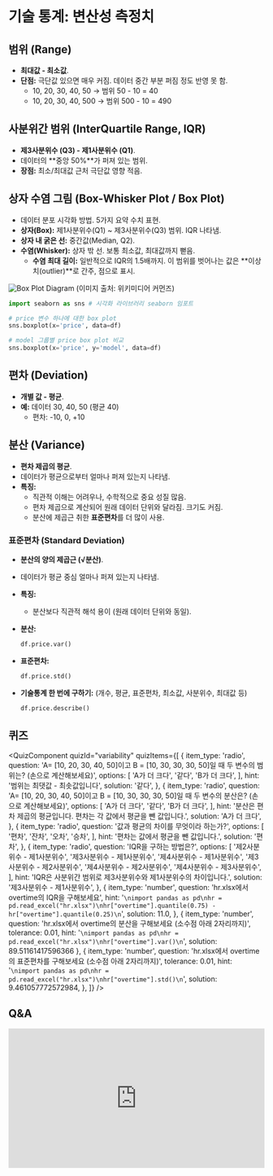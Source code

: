 # 기술 통계: 변산성 측정치


## 범위 (Range)

*   **최대값 - 최소값**.
*   **단점:** 극단값 있으면 매우 커짐. 데이터 중간 부분 퍼짐 정도 반영 못 함.
    *   10, 20, 30, 40, 50 → 범위 50 - 10 = 40
    *   10, 20, 30, 40, 500 → 범위 500 - 10 = 490

## 사분위간 범위 (InterQuartile Range, IQR)

*   **제3사분위수 (Q3) - 제1사분위수 (Q1)**.
*   데이터의 **중앙 50%**가 퍼져 있는 범위.
*   **장점:** 최소/최대값 근처 극단값 영향 적음.

## 상자 수염 그림 (Box-Whisker Plot / Box Plot)

*   데이터 분포 시각화 방법. 5가지 요약 수치 표현.
*   **상자(Box):** 제1사분위수(Q1) ~ 제3사분위수(Q3) 범위. IQR 나타냄.
*   **상자 내 굵은 선:** 중간값(Median, Q2).
*   **수염(Whisker):** 상자 밖 선. 보통 최소값, 최대값까지 뻗음.
    *   **수염 최대 길이:** 일반적으로 IQR의 1.5배까지. 이 범위를 벗어나는 값은 **이상치(outlier)**로 간주, 점으로 표시.

![Box Plot Diagram](https://upload.wikimedia.org/wikipedia/commons/thumb/1/1a/Boxplot_vs_PDF.svg/300px-Boxplot_vs_PDF.svg.png)
(이미지 출처: 위키미디어 커먼즈)


```python
import seaborn as sns # 시각화 라이브러리 seaborn 임포트

# price 변수 하나에 대한 box plot
sns.boxplot(x='price', data=df)

# model 그룹별 price box plot 비교
sns.boxplot(x='price', y='model', data=df)
```

## 편차 (Deviation)

*   **개별 값 - 평균**.
*   **예:** 데이터 30, 40, 50 (평균 40)
    *   편차: -10, 0, +10

## 분산 (Variance)

*   **편차 제곱의 평균**.
*   데이터가 평균으로부터 얼마나 퍼져 있는지 나타냄.
*   **특징:**
    *   직관적 이해는 어려우나, 수학적으로 중요 성질 많음.
    *   편차 제곱으로 계산되어 원래 데이터 단위와 달라짐. 크기도 커짐.
    *   분산에 제곱근 취한 **표준편차**를 더 많이 사용.

### 표준편차 (Standard Deviation)

*   **분산의 양의 제곱근 (√분산)**.
*   데이터가 평균 중심 얼마나 퍼져 있는지 나타냄.
*   **특징:**
    *   분산보다 직관적 해석 용이 (원래 데이터 단위와 동일).

*   **분산:**
    ```python
    df.price.var()
    ```
*   **표준편차:**
    ```python
    df.price.std()
    ```
*   **기술통계 한 번에 구하기:** (개수, 평균, 표준편차, 최소값, 사분위수, 최대값 등)
    ```python
    df.price.describe()
    ```

## 퀴즈



<QuizComponent quizId="variability" quizItems={[
    {
        item_type: 'radio',
        question: 'A= [10, 20, 30, 40, 50]이고 B = [10, 30, 30, 30, 50]일 때 두 변수의 범위는? (손으로 계산해보세요)',
        options: [
            'A가 더 크다',
            '같다',
            'B가 더 크다',
        ],
        hint: '범위는 최댓값 - 최솟값입니다',
        solution: '같다',
    },
    {
        item_type: 'radio',
        question: 'A= [10, 20, 30, 40, 50]이고 B = [10, 30, 30, 30, 50]일 때 두 변수의 분산은? (손으로 계산해보세요)',
        options: [
            'A가 더 크다',
            '같다',
            'B가 더 크다',
        ],
        hint: '분산은 편차 제곱의 평균입니다. 편차는 각 값에서 평균을 뺀 값입니다.',
        solution: 'A가 더 크다',
    },
    {
        item_type: 'radio',
        question: '값과 평균의 차이를 무엇이라 하는가?',
        options: [
            '편차',
            '잔차',
            '오차',
            '승차',
        ],
        hint: '편차는 값에서 평균을 뺀 값입니다.',
        solution: '편차',
    },
    {
        item_type: 'radio',
        question: 'IQR을 구하는 방법은?',
        options: [
                '제2사분위수 - 제1사분위수',
                '제3사분위수 - 제1사분위수',
                '제4사분위수 - 제1사분위수',
                '제3사분위수 - 제2사분위수',
                '제4사분위수 - 제2사분위수',
                '제4사분위수 - 제3사분위수',
        ],
        hint: 'IQR은 사분위간 범위로 제3사분위수와 제1사분위수의 차이입니다.',
        solution: '제3사분위수 - 제1사분위수',
    },
    {
        item_type: 'number',
        question: 'hr.xlsx에서 overtime의 IQR을 구해보세요',
        hint: '```\nimport pandas as pd\nhr = pd.read_excel("hr.xlsx")\nhr["overtime"].quantile(0.75) - hr["overtime"].quantile(0.25)\n```',
        solution: 11.0,
    },
    {
        item_type: 'number',
        question: 'hr.xlsx에서 overtime의 분산을 구해보세요 (소수점 아래 2자리까지)',
        tolerance: 0.01,
        hint: '```\nimport pandas as pd\nhr = pd.read_excel("hr.xlsx")\nhr["overtime"].var()\n```',
        solution: 89.51161417596366
    },
    {
        item_type: 'number',
        question: 'hr.xlsx에서 overtime의 표준편차를 구해보세요 (소수점 아래 2자리까지)',
        tolerance: 0.01,
        hint: '```\nimport pandas as pd\nhr = pd.read_excel("hr.xlsx")\nhr["overtime"].std()\n```',
        solution: 9.461057772572984,
    },
]} />



## Q&A
<iframe src="https://tally.so/embed/wbOOKg?alignLeft=1&hideTitle=1&transparentBackground=1&dynamicHeight=0" loading="lazy" width="100%" height="274" frameborder="0" marginheight="0" marginwidth="0" title="Q&A"></iframe>
